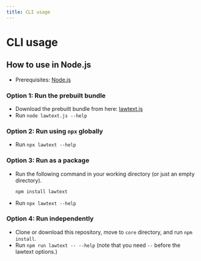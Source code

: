 ```yaml
---
title: CLI usage
---
```


# CLI usage

## How to use in Node.js

- Prerequisites: [Node.js](https://nodejs.org/)

### Option 1: Run the prebuilt bundle

- Download the prebuilt bundle from here: [lawtext.js](/static/lawtext_bundles/node/lawtext.js)
- Run `node lawtext.js --help`

### Option 2: Run using `npx` globally

- Run `npx lawtext --help`

### Option 3: Run as a package

- Run the following command in your working directory (or just an empty directory).
  ```
  npm install lawtext
  ```
- Run `npx lawtext --help`

### Option 4: Run independently

- Clone or download this repository, move to `core` directory, and run `npm install`.
- Run `npm run lawtext -- --help` (note that you need `--` before the lawtext options.)